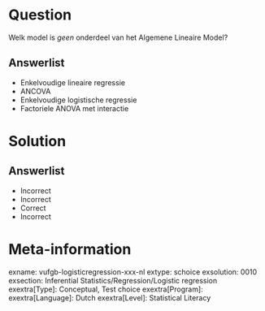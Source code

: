 Question
========

Welk model is *geen* onderdeel van het Algemene Lineaire Model?
  
Answerlist
----------
* Enkelvoudige lineaire regressie
* ANCOVA
* Enkelvoudige logistische regressie
* Factoriele ANOVA met interactie 

Solution
========

Answerlist
----------
* Incorrect
* Incorrect
* Correct
* Incorrect

Meta-information
================
exname: vufgb-logisticregression-xxx-nl
extype: schoice
exsolution: 0010
exsection: Inferential Statistics/Regression/Logistic regression
exextra[Type]: Conceptual, Test choice
exextra[Program]: 
exextra[Language]: Dutch
exextra[Level]: Statistical Literacy
